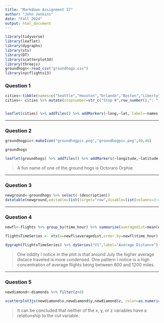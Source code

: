 ---
title: "Markdown Assignment 17"
author: "John Jenkins"
date: "Fall 2024"
output: html_document
---

```{r, echo=FALSE, include=FALSE}
library(tidyverse)
library(leaflet)
library(dygraphs)
library(xts)
library(DT)
library(scatterplot3d)
library(threejs)
groundhogs<-read_csv("groundhogs.csv")
library(nycflights13)

```

### **Question 1**
```{r}
cities<-tibble(names=c("Seattle","Houston","Orlando","Boston","Liberty","New York City"), lat=c(47.608013,29.749907,28.538336,42.361145,39.246096, 40.730610), long=c(-122.335167,-95.358421,-81.379234,-71.057083, -94.418469, -73.935242))
cities<- cities %>% mutate(stopnumber=str_c("Stop #",row_number(),": ",names))


leaflet(cities) %>% addTiles() %>% addMarkers(~long,~lat, label=~names, popup=~stopnumber)
```

***
### **Question 2**
```{r}
groundhogpic<-makeIcon("groundhogpic.png","groundhogpic.png",40,40)

groundhogs

leaflet(groundhogs) %>% addTiles() %>% addMarkers(~longitude,~latitude, label=~name, icon=groundhogpic, clusterOptions=markerClusterOptions())
```

> A fun name of one of the ground hogs is Octoraro Orphie.

***
### **Question 3**
```{r}
newground<-groundhogs %>% select(-(description))
datatable(newground,editable=list(target="row",disable=list(columns=3:4)))
```

***
### **Question 4**
```{r}
newfl<-flights %>% group_by(time_hour) %>% summarize(averagedist=mean(distance,na.rm=TRUE))

flightsTimeSeries <- xts(x=newfl$averagedist,order.by=newfl$time_hour)

dygraph(flightsTimeSeries) %>% dySeries("V1",label="Average Distance")
```

> One oddity I notice in the plot is that around July the higher average distace traveled is more condensed. One pattern I notice is a high concentration of average flights being between 800 and 1200 miles.

***
### **Question 5**
```{r}
newdiamond<-diamonds %>% filter(z<8)

scatterplot3js(newdiamond$x,newdiamond$y,newdiamond$z, color=as.numeric(newdiamond$cut),size=0.35)
```

> It can be concluded that neither of the x, y, or z variables have a relationship to the cut variable.